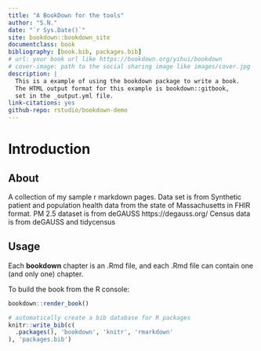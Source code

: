 ```yaml
--- 
title: "A BookDown for the tools"
author: "S.N."
date: "`r Sys.Date()`"
site: bookdown::bookdown_site
documentclass: book
bibliography: [book.bib, packages.bib]
# url: your book url like https://bookdown.org/yihui/bookdown
# cover-image: path to the social sharing image like images/cover.jpg
description: |
  This is a example of using the bookdown package to write a book.
  The HTML output format for this example is bookdown::gitbook,
  set in the _output.yml file.
link-citations: yes
github-repo: rstudio/bookdown-demo
---
```

# **Introduction** {-}

## About {-}

A collection of my sample r markdown pages. 
Data set is from Synthetic patient and population health data from the state of Massachusetts in FHIR format.
PM 2.5 dataset is from deGAUSS https://degauss.org/
Census data is from deGAUSS and tidycensus

## Usage {-}

Each **bookdown** chapter is an .Rmd file, and each .Rmd file can contain one (and only one) chapter. 


To build the book from the R console:

```r
bookdown::render_book()
```


```r
# automatically create a bib database for R packages
knitr::write_bib(c(
  .packages(), 'bookdown', 'knitr', 'rmarkdown'
), 'packages.bib')
```
